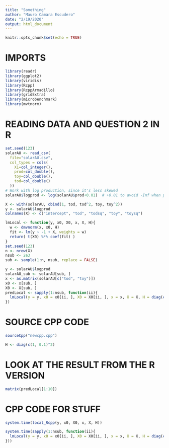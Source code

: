 ```yaml
---
title: "Something"
author: "Mauro Camara Escudero"
date: "2/19/2020"
output: html_document
---
```


```r
knitr::opts_chunk$set(echo = TRUE)
```

# IMPORTS

```r
library(readr)
library(ggplot2)
library(viridis)
library(Rcpp)
library(RcppArmadillo)
library(gridExtra)
library(microbenchmark)
library(mvtnorm)
```

# READING DATA AND QUESTION 2 IN R
```r
set.seed(123)
solarAU <- read_csv(
  file="solarAU.csv", 
  col_types = cols(
    X1=col_integer(),
    prod=col_double(),
    toy=col_double(),
    tod=col_double()
  ))
# Work with log production, since it's less skewed
solarAU$logprod <- log(solarAU$prod+0.01)  # +0.01 to avoid -Inf when production is 0

X <- with(solarAU, cbind(1, tod, tod^2, toy, toy^2))
y <- solarAU$logprod
colnames(X) <- c("intercept", "tod", "todsq", "toy", "toysq")

lmLocal <- function(y, x0, X0, x, X, H){
  w <- dmvnorm(x, x0, H)
  fit <- lm(y ~ -1 + X, weights = w)
  return( t(X0) %*% coef(fit) )
}
set.seed(123)
n <- nrow(X)
nsub <- 2e3
sub <- sample(1:n, nsub, replace = FALSE)

y <- solarAU$logprod
solarAU_sub <- solarAU[sub, ]
x <- as.matrix(solarAU[c("tod", "toy")])
x0 <- x[sub, ]
X0 <- X[sub, ]
predLocal <- sapply(1:nsub, function(ii){
  lmLocal(y = y, x0 = x0[ii, ], X0 = X0[ii, ], x = x, X = X, H = diag(c(1, 0.1)^2))
})
```


# SOURCE CPP CODE
```r
sourceCpp("newcpp.cpp")
```

```r
H <- diag(c(1, 0.1)^2)
```

# LOOK AT THE RESULT FROM THE R VERSION
```r
matrix(predLocal[1:10])
```


# CPP CODE FOR STUFF


```r
system.time(local_Rcpp(y, x0, X0, x, X, H))
```



```r
system.time(sapply(1:nsub, function(ii){
  lmLocal(y = y, x0 = x0[ii, ], X0 = X0[ii, ], x = x, X = X, H = diag(c(1, 0.1)^2))
}))
```





